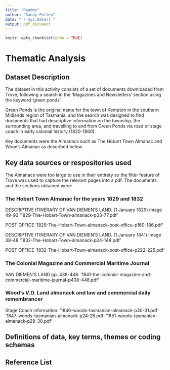 ```yaml
---
title: "Readme"
author: "Sandy Pullen"
date: "`r Sys.Date()`"
output: pdf_document
---
```


```r
knitr::opts_chunk$set(echo = TRUE)
```

# Thematic Analysis

## Dataset Description

The dataset in this activity consists of a set of documents downloaded from Trove, following a search in the 'Magazines and Newsletters' section using the keyword 'green ponds'.

Green Ponds is the original name for the town of Kempton in the southern Midlands region of Tasmania, and the search was designed to find documents that had descriptive information on the township, the surrounding area, and travelling to and from Green Ponds via road or stage coach in early colonial history (1820-1860).

Key documents were the Almanacs such as The Hobart Town Almanac and Wood's Almanac as described below.

## Key data sources or respositories used

The Almanacs were too large to use in their entirety so the filter feature of Trove was used to capture the relevant pages into a pdf. The documents and the sections obtained were:

### The Hobart Town Almanac for the years 1829 and 1832

DESCRIPTIVE ITINERARY OF VAN DIEMEN’S LAND. (1 January 1829) image 49-93
'1829-The-Hobart-Town-almanack-p33-77.pdf'

POST OFFICE
'1829-The-Hobart-Town-almanack-post-office-p160-186.pdf'

DESCRIPTIVE ITINERARY OF VAN DIEMEN’S LAND. (1 January 1841) image 38-48
'1832-The-Hobart-Town-almanack-p24-144.pdf'

POST OFFICE
'1832-The-Hobart-Town-almanack-post-office-p222-225.pdf'

### The Colonial Magazine and Commercial Maritime Journal 

VAN DIEMEN’S LAND pp. 438-448.
'1841-the-colonial-magazine-and-commercial-maritime-journal-p438-448.pdf'

### Wood's V.D. Land almanack and law and commercial daily remembrancer

Stage Coach information:
'1846-woods-tasmanian-almanack-p30-31.pdf'
'1847-woods-tasmanian-almanack-p24-26.pdf'
'1851-woods-tasmanian-almanack-p29-30.pdf'

## Definitions of data, key terms, themes or coding schemas

## Reference List
